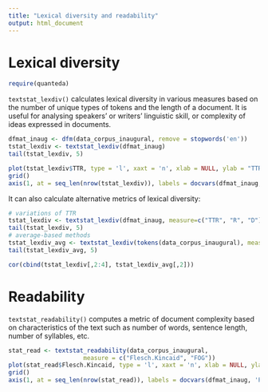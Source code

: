 ```yaml
---
title: "Lexical diversity and readability"
output: html_document
---
```


# Lexical diversity

```r
require(quanteda)
```

`textstat_lexdiv()` calculates lexical diversity in various measures based on the number of unique types of tokens and the length of a document. It is useful for analysing speakers' or writers' linguistic skill, or complexity of ideas expressed in documents.


```r
dfmat_inaug <- dfm(data_corpus_inaugural, remove = stopwords('en'))
tstat_lexdiv <- textstat_lexdiv(dfmat_inaug)
tail(tstat_lexdiv, 5)
```


```r
plot(tstat_lexdiv$TTR, type = 'l', xaxt = 'n', xlab = NULL, ylab = "TTR")
grid()
axis(1, at = seq_len(nrow(tstat_lexdiv)), labels = docvars(dfmat_inaug, 'President'))
```

It can also calculate alternative metrics of lexical diversity:

```r
# variations of TTR
tstat_lexdiv <- textstat_lexdiv(dfmat_inaug, measure=c("TTR", "R", "D"))
tail(tstat_lexdiv, 5)
# average-based methods
tstat_lexdiv_avg <- textstat_lexdiv(tokens(data_corpus_inaugural), measure="MATTR")
tail(tstat_lexdiv_avg, 5)

cor(cbind(tstat_lexdiv[,2:4], tstat_lexdiv_avg[,2]))
```

# Readability

`textstat_readability()` computes a metric of document complexity based on characteristics of the text such as number of words, sentence length, number of syllables, etc.

```r
stat_read <- textstat_readability(data_corpus_inaugural,
                     measure = c("Flesch.Kincaid", "FOG"))
plot(stat_read$Flesch.Kincaid, type = 'l', xaxt = 'n', xlab = NULL, ylab = "Flesch.Kincaid")
grid()
axis(1, at = seq_len(nrow(stat_read)), labels = docvars(dfmat_inaug, 'President'))
```







